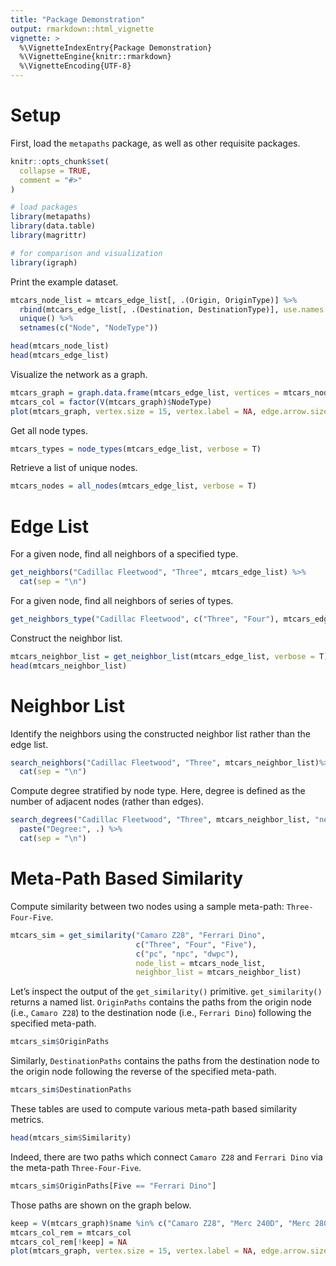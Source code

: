 ```yaml
---
title: "Package Demonstration"
output: rmarkdown::html_vignette
vignette: >
  %\VignetteIndexEntry{Package Demonstration}
  %\VignetteEngine{knitr::rmarkdown}
  %\VignetteEncoding{UTF-8}
---
```


# Setup

First, load the `metapaths` package, as well as other requisite packages.

```r
knitr::opts_chunk$set(
  collapse = TRUE,
  comment = "#>"
)
```

```r
# load packages
library(metapaths)
library(data.table)
library(magrittr)

# for comparison and visualization
library(igraph)
```

Print the example dataset.

```r
mtcars_node_list = mtcars_edge_list[, .(Origin, OriginType)] %>%
  rbind(mtcars_edge_list[, .(Destination, DestinationType)], use.names = F) %>%
  unique() %>%
  setnames(c("Node", "NodeType"))

head(mtcars_node_list)
head(mtcars_edge_list)
```

Visualize the network as a graph.

```r
mtcars_graph = graph.data.frame(mtcars_edge_list, vertices = mtcars_node_list, directed = T)
mtcars_col = factor(V(mtcars_graph)$NodeType)
plot(mtcars_graph, vertex.size = 15, vertex.label = NA, edge.arrow.size = .25, vertex.color = mtcars_col)
```

Get all node types.

```r
mtcars_types = node_types(mtcars_edge_list, verbose = T)
```

Retrieve a list of unique nodes.

```r
mtcars_nodes = all_nodes(mtcars_edge_list, verbose = T)
```

# Edge List

For a given node, find all neighbors of a specified type.

```r
get_neighbors("Cadillac Fleetwood", "Three", mtcars_edge_list) %>%
  cat(sep = "\n")
```

For a given node, find all neighbors of series of types.

```r
get_neighbors_type("Cadillac Fleetwood", c("Three", "Four"), mtcars_edge_list)
```

Construct the neighbor list.

```r
mtcars_neighbor_list = get_neighbor_list(mtcars_edge_list, verbose = T)
head(mtcars_neighbor_list)
```

# Neighbor List

Identify the neighbors using the constructed neighbor list rather than the edge list.

```r
search_neighbors("Cadillac Fleetwood", "Three", mtcars_neighbor_list)%>%
  cat(sep = "\n")
```

Compute degree stratified by node type. Here, degree is defined as the number of adjacent nodes (rather than edges).

```r
search_degrees("Cadillac Fleetwood", "Three", mtcars_neighbor_list, "neighbor") %>%
  paste("Degree:", .) %>%
  cat(sep = "\n")
```

# Meta-Path Based Similarity

Compute similarity between two nodes using a sample meta-path: `Three-Four-Five`.

```r
mtcars_sim = get_similarity("Camaro Z28", "Ferrari Dino",
                            c("Three", "Four", "Five"),
                            c("pc", "npc", "dwpc"),
                            node_list = mtcars_node_list,
                            neighbor_list = mtcars_neighbor_list)
```

Let's inspect the output of the `get_similarity()` primitive. `get_similarity()` returns a named list. `OriginPaths` contains the paths from the origin node (i.e., `Camaro Z28`) to the destination node (i.e., `Ferrari Dino`) following the specified meta-path.

```r
mtcars_sim$OriginPaths
```

Similarly, `DestinationPaths` contains the paths from the destination node to the origin node following the reverse of the specified meta-path.

```r
mtcars_sim$DestinationPaths
```

These tables are used to compute various meta-path based similarity metrics.

```r
head(mtcars_sim$Similarity)
```

Indeed, there are two paths which connect `Camaro Z28` and `Ferrari Dino` via the meta-path `Three-Four-Five`. 

```r
mtcars_sim$OriginPaths[Five == "Ferrari Dino"]
```

Those paths are shown on the graph below.

```r
keep = V(mtcars_graph)$name %in% c("Camaro Z28", "Merc 240D", "Merc 280", "Ferrari Dino")
mtcars_col_rem = mtcars_col
mtcars_col_rem[!keep] = NA
plot(mtcars_graph, vertex.size = 15, vertex.label = NA, edge.arrow.size = 0, vertex.color = mtcars_col_rem)
```
